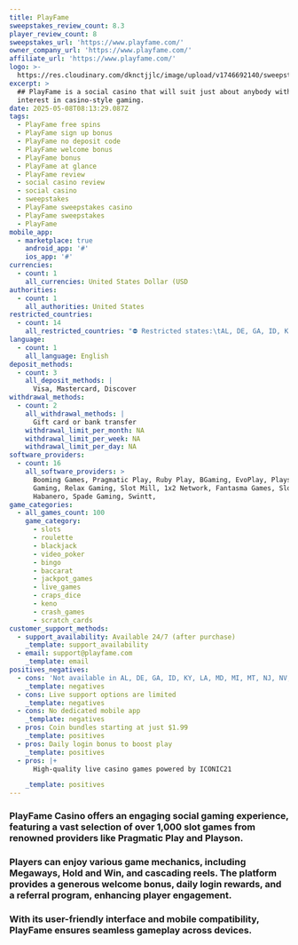 ```yaml
---
title: PlayFame
sweepstakes_review_count: 8.3
player_review_count: 8
sweepstakes_url: 'https://www.playfame.com/'
owner_company_url: 'https://www.playfame.com/'
affiliate_url: 'https://www.playfame.com/'
logo: >-
  https://res.cloudinary.com/dknctjjlc/image/upload/v1746692140/sweepstakes/playfame_tpdzul.png
excerpt: >
  ## PlayFame is a social casino that will suit just about anybody with an
  interest in casino-style gaming.
date: 2025-05-08T08:13:29.087Z
tags:
  - PlayFame free spins
  - PlayFame sign up bonus
  - PlayFame no deposit code
  - PlayFame welcome bonus
  - PlayFame bonus
  - PlayFame at glance
  - PlayFame review
  - social casino review
  - social casino
  - sweepstakes
  - PlayFame sweepstakes casino
  - PlayFame sweepstakes
  - PlayFame
mobile_app:
  - marketplace: true
    android_app: '#'
    ios_app: '#'
currencies:
  - count: 1
    all_currencies: United States Dollar (USD
authorities:
  - count: 1
    all_authorities: United States
restricted_countries:
  - count: 14
    all_restricted_countries: "⛔️ Restricted states:\tAL, DE, GA, ID, KY, LA, MD, MI, MT, NJ, NV, OH, WA, WV"
language:
  - count: 1
    all_language: English
deposit_methods:
  - count: 3
    all_deposit_methods: |
      Visa, Mastercard, Discover 
withdrawal_methods:
  - count: 2
    all_withdrawal_methods: |
      Gift card or bank transfer 
    withdrawal_limit_per_month: NA
    withdrawal_limit_per_week: NA
    withdrawal_limit_per_day: NA
software_providers:
  - count: 16
    all_software_providers: >
      Booming Games, Pragmatic Play, Ruby Play, BGaming, EvoPlay, Playson, 3Oaks
      Gaming, Relax Gaming, Slot Mill, 1x2 Network, Fantasma Games, Slotopia,
      Habanero, Spade Gaming, Swintt,
game_categories:
  - all_games_count: 100
    game_category:
      - slots
      - roulette
      - blackjack
      - video_poker
      - bingo
      - baccarat
      - jackpot_games
      - live_games
      - craps_dice
      - keno
      - crash_games
      - scratch_cards
customer_support_methods:
  - support_availability: Available 24/7 (after purchase)
    _template: support_availability
  - email: support@playfame.com
    _template: email
positives_negatives:
  - cons: 'Not available in AL, DE, GA, ID, KY, LA, MD, MI, MT, NJ, NV, OH, WA, or WV'
    _template: negatives
  - cons: Live support options are limited
    _template: negatives
  - cons: No dedicated mobile app
    _template: negatives
  - pros: Coin bundles starting at just $1.99
    _template: positives
  - pros: Daily login bonus to boost play
    _template: positives
  - pros: |+
      High-quality live casino games powered by ICONIC21

    _template: positives
---
```


### PlayFame Casino offers an engaging social gaming experience, featuring a vast selection of over 1,000 slot games from renowned providers like Pragmatic Play and Playson.

### Players can enjoy various game mechanics, including Megaways, Hold and Win, and cascading reels. The platform provides a generous welcome bonus, daily login rewards, and a referral program, enhancing player engagement.

### With its user-friendly interface and mobile compatibility, PlayFame ensures seamless gameplay across devices.
